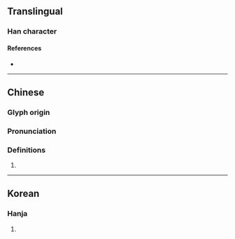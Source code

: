 {{character info}}
==Translingual==

===Han character===
{{Han char|rn=64|rad=手|as=08|sn=11|four=57017|canj=QHXU|ids=⿰扌兒}}

====References====
* {{Han ref|kx=0438.060|dkj=12268|dj=0788.040|hdz=31898.060|uh=639C|ud=25500|bh=D578|bd=54648}}

----

==Chinese==
{{zh-forms}}

===Glyph origin===
{{Han etym}}

===Pronunciation===
{{zh-pron
|m=yì,nǐ,nái,niè
|c=ngai5,nip6
|h=pfs=
|md=
|mn=
|w=
|mc=y
|oc=y
|cat=
}}

===Definitions===
{{zh-hanzi}}

# {{rfdef|zh}}

----

==Korean==

===Hanja===
{{ko-hanja|hangeul=예|eumhun=|rv=ye|mr=ye|y=yey}}

# {{rfdef|ko|sort=手08}}
